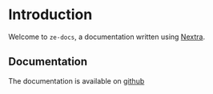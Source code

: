 # Introduction

Welcome to `ze-docs`, a documentation written using [Nextra](https://nextra.site).

## Documentation

The documentation is available on [github](https://github.com/Ferez22/ze-docs)
